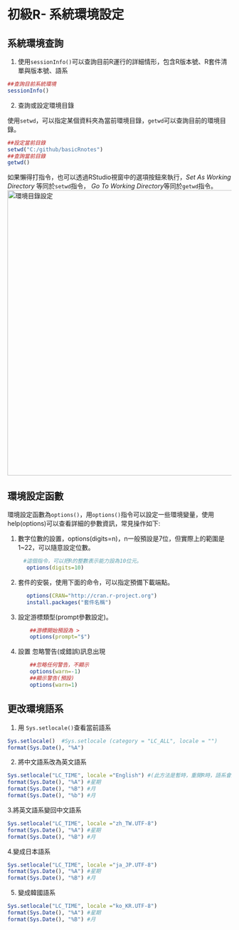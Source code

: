 # 初級R- 系統環境設定

## 系統環境查詢

1.  使用`sessionInfo()`可以查詢目前R運行的詳細情形，包含R版本號、R套件清單與版本號、語系

```r
##查詢目前系統環境
sessionInfo()
```

2.  查詢或設定環境目錄

使用`setwd`，可以指定某個資料夾為當前環境目錄，`getwd`可以查詢目前的環境目錄。

```r
##設定當前目錄
setwd("C:/github/basicRnotes")
##查詢當前目錄
getwd() 
```

如果懶得打指令，也可以透過RStudio視窗中的選項按鈕來執行，*Set As Working Directory* 等同於`setwd`指令， *Go To Working Directory*等同於`getwd`指令。 ![環境目錄設定](images/1-setwd.png){width="640"}

## 環境設定函數

環境設定函數為`options()`，用`options()`指令可以設定一些環境變量，使用help(options)可以查看詳細的參數資訊，常見操作如下:

1.  數字位數的設置，options(digits=n)，n一般預設是7位，但實際上的範圍是1\~22，可以隨意設定位數。

```r
     #這個指令，可以把R的整數表示能力設為10位元。
      options(digits=10)
```

2.  套件的安裝，使用下面的命令，可以指定預備下載端點。

```r
      options(CRAN="http://cran.r-project.org")
      install.packages("套件名稱")
```

3.  設定游標類型(prompt參數設定)。

```r
       ##游標開始預設為 >
       options(prompt="$")
```

4.  設置 忽略警告(或錯誤)訊息出現

```r
       ##忽略任何警告，不顯示
       options(warn=-1)
       ##顯示警告(預設)
       options(warn=1)
```

## 更改環境語系

1.  用 `Sys.setlocale()`查看當前語系

```r
Sys.setlocale()  #Sys.setlocale (category = "LC_ALL", locale = "")
format(Sys.Date(), "%A")  
```
2. 將中文語系改為英文語系
```r
Sys.setlocale("LC_TIME", locale ="English") #(此方法是暫時，重開R時，語系會返回最初設定)
format(Sys.Date(), "%A") #星期
format(Sys.Date(), "%B") #月
format(Sys.Date(), "%b") #月
```

3.將英文語系變回中文語系
```r
Sys.setlocale("LC_TIME", locale ="zh_TW.UTF-8")
format(Sys.Date(), "%A") #星期
format(Sys.Date(), "%B") #月
```


4.變成日本語系
```r
Sys.setlocale("LC_TIME", locale ="ja_JP.UTF-8")
format(Sys.Date(), "%A") #星期
format(Sys.Date(), "%B") #月
```
5. 變成韓國語系
```r
Sys.setlocale("LC_TIME", locale ="ko_KR.UTF-8")
format(Sys.Date(), "%A") #星期
format(Sys.Date(), "%B") #月
```
